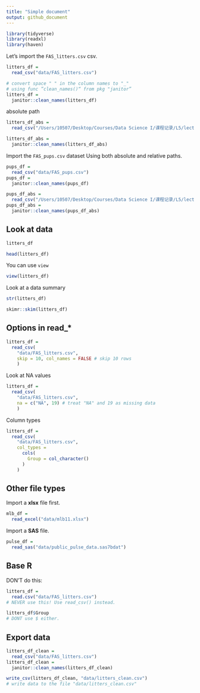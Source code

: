 ```yaml
---
title: "Simple document"
output: github_document
---
```


```r
library(tidyverse)
library(readxl)
library(haven)
```

Let's import the `FAS_litters.csv` csv.

```r
litters_df = 
  read_csv("data/FAS_litters.csv")

# convert space " " in the column names to "_"
# using func ”clean_names()“ from pkg "janitor”
litters_df =
  janitor::clean_names(litters_df) 


```

absolute path

```r
litters_df_abs = 
  read_csv("/Users/10507/Desktop/Courses/Data Science I/课程记录/L5/lecture5_data_import/data/FAS_litters.csv")

litters_df_abs = 
  janitor::clean_names(litters_df_abs) 

```

Import the `FAS_pups.csv` dataset Using both absolute and relative paths.

```r
pups_df =
  read_csv("data/FAS_pups.csv")
pups_df =
  janitor::clean_names(pups_df)

pups_df_abs =
  read_csv("/Users/10507/Desktop/Courses/Data Science I/课程记录/L5/lecture5_data_import/data/FAS_pups.csv")
pups_df_abs =
  janitor::clean_names(pups_df_abs)
```

## Look at data

```r
litters_df

head(litters_df)
```

You can use `view`

```r
view(litters_df)
```

Look at a data summary

```r
str(litters_df)

skimr::skim(litters_df)
```

## Options in read_*

```r
litters_df = 
  read_csv(
    "data/FAS_litters.csv",
    skip = 10, col_names = FALSE # skip 10 rows
    ) 
```

Look at NA values

```r
litters_df = 
  read_csv(
    "data/FAS_litters.csv",
    na = c("NA", 19) # treat "NA" and 19 as missing data
    ) 
```

Column types

```r
litters_df = 
  read_csv(
    "data/FAS_litters.csv", 
    col_types = 
      cols(
        Group = col_character()
      )
    ) 
```

## Other file types

Import a __xlsx__ file first.

```r
mlb_df = 
  read_excel("data/mlb11.xlsx")
```

Import a __SAS__ file.

```r
pulse_df = 
  read_sas("data/public_pulse_data.sas7bdat")

```

## Base R

DON'T do this:

```r
litters_df = 
  read.csv("data/FAS_litters.csv") 
# NEVER use this! Use read_csv() instead.

litters_df$Group
# DONT use $ either.
```

## Export data

```r
litters_df_clean = 
  read_csv("data/FAS_litters.csv")
litters_df_clean = 
  janitor::clean_names(litters_df_clean)

write_csv(litters_df_clean, "data/litters_clean.csv")
# write data to the file "data/litters_clean.csv"
```



